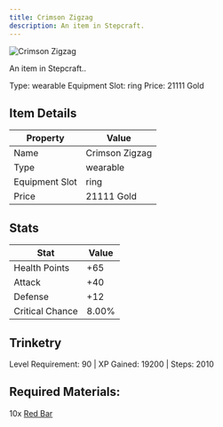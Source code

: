 ```yaml
---
title: Crimson Zigzag
description: An item in Stepcraft.
---
```


<div className="flex items-start gap-6 mb-8">
  <div className="flex-shrink-0">
    <img src="/assets/resources/trinketry/rings/crimson_zigzag.png" alt="Crimson Zigzag" className="w-24 h-24 border rounded-lg" />
  </div>
  <div className="flex-1">
    <div className="space-y-2">
      <p className="text-lg text-muted-foreground">An item in Stepcraft..</p>
      <div className="flex flex-wrap gap-4 text-sm">
        <span className="px-2 py-1 bg-green-100 dark:bg-green-900 rounded-md">
          Type: wearable
        </span>
        <span className="px-2 py-1 bg-purple-100 dark:bg-purple-900 rounded-md">
          Equipment Slot: ring
        </span>
        <span className="px-2 py-1 bg-yellow-100 dark:bg-yellow-900 rounded-md">
          Price: 21111 Gold
        </span>
      </div>
    </div>
  </div>
</div>

## Item Details
| Property | Value |
|----------|-------|
| Name | Crimson Zigzag |
| Type | wearable |
| Equipment Slot | ring |
| Price | 21111 Gold |

## Stats
| Stat | Value |
|------|-------|
| Health Points | +65 |
| Attack | +40 |
| Defense | +12 |
| Critical Chance | 8.00% |

## Trinketry
Level Requirement: 90 | XP Gained: 19200 | Steps: 2010

## Required Materials:
10x [Red Bar](/docs/resources/individual/red_bar)

